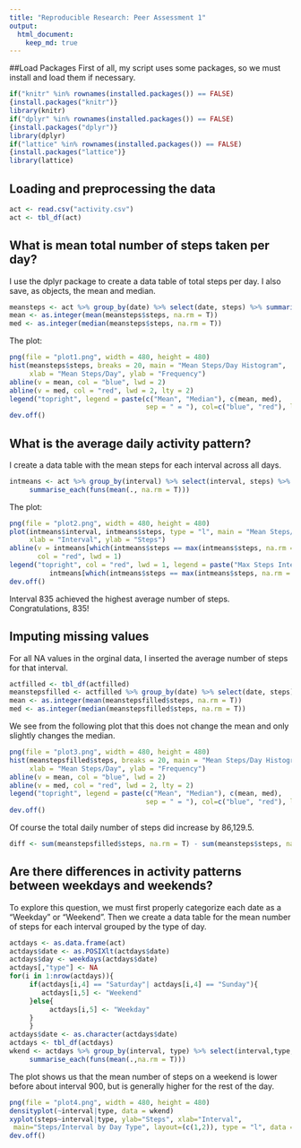 ```yaml
---
title: "Reproducible Research: Peer Assessment 1"
output: 
  html_document:
    keep_md: true
---
```

##Load Packages
First of all, my script uses some packages, so we must install and load
them if necessary.

```r
if("knitr" %in% rownames(installed.packages()) == FALSE) 
{install.packages("knitr")}
library(knitr)
if("dplyr" %in% rownames(installed.packages()) == FALSE) 
{install.packages("dplyr")}
library(dplyr)
if("lattice" %in% rownames(installed.packages()) == FALSE) 
{install.packages("lattice")}
library(lattice)
```


## Loading and preprocessing the data
```r
act <- read.csv("activity.csv")
act <- tbl_df(act)
```


## What is mean total number of steps taken per day?
I use the dplyr package to create a data table of total steps per day. I also save, 
as objects, the mean and median.

```r
meansteps <- act %>% group_by(date) %>% select(date, steps) %>% summarise_each(funs(sum))
mean <- as.integer(mean(meansteps$steps, na.rm = T))
med <- as.integer(median(meansteps$steps, na.rm = T))
```

The plot:
```r
png(file = "plot1.png", width = 480, height = 480)
hist(meansteps$steps, breaks = 20, main = "Mean Steps/Day Histogram", 
     xlab = "Mean Steps/Day", ylab = "Frequency")
abline(v = mean, col = "blue", lwd = 2)
abline(v = med, col = "red", lwd = 2, lty = 2)
legend("topright", legend = paste(c("Mean", "Median"), c(mean, med), 
                                  sep = " = "), col=c("blue", "red"), lwd=2)
dev.off()
```


## What is the average daily activity pattern?
I create a data table with the mean steps for each interval across all days.

```r
intmeans <- act %>% group_by(interval) %>% select(interval, steps) %>% 
     summarise_each(funs(mean(., na.rm = T)))
```

The plot:
```r
png(file = "plot2.png", width = 480, height = 480)
plot(intmeans$interval, intmeans$steps, type = "l", main = "Mean Steps/Interval", 
     xlab = "Interval", ylab = "Steps")
abline(v = intmeans[which(intmeans$steps == max(intmeans$steps, na.rm = T)),1],
       col = "red", lwd = 1)
legend("topright", col = "red", lwd = 1, legend = paste("Max Steps Interval", 
          intmeans[which(intmeans$steps == max(intmeans$steps, na.rm = T)),1], sep = " = "))
dev.off()
```

Interval 835 achieved the highest average number of steps. Congratulations, 835!


## Imputing missing values
For all NA values in the orginal data, I inserted the average number of steps for that interval.

```r
actfilled <- tbl_df(actfilled)
meanstepsfilled <- actfilled %>% group_by(date) %>% select(date, steps) %>% summarise_each(funs(sum))
mean <- as.integer(mean(meanstepsfilled$steps, na.rm = T))
med <- as.integer(median(meanstepsfilled$steps, na.rm = T))
```

We see from the following plot that this does not change the mean and only slightly changes
the median.

```r
png(file = "plot3.png", width = 480, height = 480)
hist(meanstepsfilled$steps, breaks = 20, main = "Mean Steps/Day Histogram 2", 
     xlab = "Mean Steps/Day", ylab = "Frequency")
abline(v = mean, col = "blue", lwd = 2)
abline(v = med, col = "red", lwd = 2, lty = 2)
legend("topright", legend = paste(c("Mean", "Median"), c(mean, med), 
                                  sep = " = "), col=c("blue", "red"), lwd=2)
dev.off()
```

Of course the total daily number of steps did increase by 86,129.5.

```r
diff <- sum(meanstepsfilled$steps, na.rm = T) - sum(meansteps$steps, na.rm = T)
```

## Are there differences in activity patterns between weekdays and weekends?
To explore this question, we must first properly categorize each date as a "Weekday" or
"Weekend". Then we create a data table for the mean number of steps for each interval
grouped by the type of day.

```r
actdays <- as.data.frame(act)
actdays$date <- as.POSIXlt(actdays$date)
actdays$day <- weekdays(actdays$date)
actdays[,"type"] <- NA
for(i in 1:nrow(actdays)){
     if(actdays[i,4] == "Saturday"| actdays[i,4] == "Sunday"){
        actdays[i,5] <- "Weekend"
     }else{
          actdays[i,5] <- "Weekday"
     }
     }
actdays$date <- as.character(actdays$date)
actdays <- tbl_df(actdays)
wkend <- actdays %>% group_by(interval, type) %>% select(interval,type,steps) %>% 
     summarise_each(funs(mean(.,na.rm = T)))
```

The plot shows us that the mean number of steps on a weekend is lower before about
interval 900, but is generally higher for the rest of the day. 

```r
png(file = "plot4.png", width = 480, height = 480)
densityplot(~interval|type, data = wkend)
xyplot(steps~interval|type, ylab="Steps", xlab="Interval", 
 main="Steps/Interval by Day Type", layout=(c(1,2)), type = "l", data = wkend)
dev.off()
```

